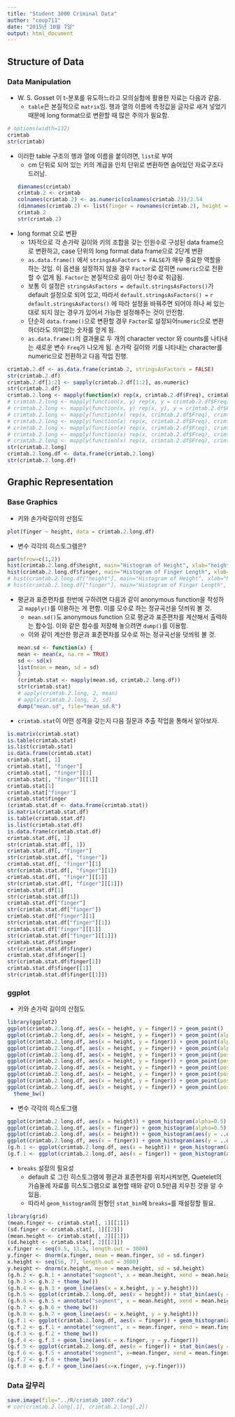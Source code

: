 ```yaml
---
title: "Student 3000 Criminal Data"
author: "coop711"
date: "2015년 10월 7일"
output: html_document
---
```


## Structure of Data


### Data Manipulation

* W. S. Gosset 이 t-분포를 유도하느라고 모의실험에 활용한 자료는 다음과 같음.
    + `table`은 본질적으로 `matrix`임. 행과 열의 이름에 측정값을 글자로 새겨 넣었기 때문에  long format으로 변환할 때 많은 주의가 필요함.

```r
# options(width=132)
crimtab
str(crimtab)
```

* 이러한 table 구조의 행과 열에 이름을 붙이려면, `list`로 부여
    + cm 단위로 되어 있는 키의 계급을 인치 단위로 변환하면 숨어있던 자료구조다 드러남.
```r
dimnames(crimtab)
crimtab.2 <- crimtab
colnames(crimtab.2) <- as.numeric(colnames(crimtab.2))/2.54
(dimnames(crimtab.2) <- list(finger = rownames(crimtab.2), height = colnames(crimtab.2)))
crimtab.2
str(crimtab.2)
```

* long format 으로 변환
    + 1차적으로 각 손가락 길이와 키의 조합을 갖는 인원수로 구성된 data frame으로 변환하고, case 단위의 long format data frame으로 2단계 변환 
    + `as.data.frame()` 에서 `stringsAsFactors = FALSE`가 매우 중요한 역할을 하는 것임. 이 옵션을 설정하지 않을 경우 `Factor`로 잡히면 `numeric`으로 전환할 수 없게 됨. `Factor`는 본질적으로 음이 아닌 정수로 취급됨.
    + 보통 이 설정은 `stringsAsFactors = default.stringsAsFactors()`가 default 설정으로 되어 있고, 따라서 `default.stringsAsFactors() = ` `r default.stringsAsFactors()` 에 따라 설정을 바꿔주면 되어야 하나 써 있는 대로 되지 않는 경우가 있어서 가능한 설정해주는 것이 안전함.
    + 단순히 `data.frame()`으로 변환할 경우 `Factor`로 설정되어`numeric`으로 변환하더라도 의미없는 숫자를 얻게 됨. 
    + `as.data.frame()`의 결과물로 두 개의 character vector 와 counts를 나타내는 새로운 변수 `Freq`가 나오게 됨. 손가락 길이와 키를 나타내는 character를 numeric으로 전환하고 다음 작업 진행.
    
```r
crimtab.2.df <- as.data.frame(crimtab.2, stringsAsFactors = FALSE)
str(crimtab.2.df)
crimtab.2.df[1:2] <- sapply(crimtab.2.df[1:2], as.numeric)
str(crimtab.2.df)
crimtab.2.long <- mapply(function(x) rep(x, crimtab.2.df$Freq), crimtab.2.df[c("finger", "height")])
# crimtab.2.long <- mapply(function(x, y) rep(x, y = crimtab.2.df$Freq), crimtab.2.df[c("finger", "height")])
# crimtab.2.long <- mapply(function(x, y) rep(x, y), y = crimtab.2.df$Freq, crimtab.2.df[c("finger", "height")])
# crimtab.2.long <- mapply(function(x) rep(x, crimtab.2.df$Freq), crimtab.2.df[, c("finger", "height")])
# crimtab.2.long <- mapply(function(x) rep(x, crimtab.2.df$Freq), crimtab.2.df[1:2])
# crimtab.2.long <- mapply(function(x) rep(x, crimtab.2.df$Freq), crimtab.2.df[, 1:2])
# crimtab.2.long <- mapply(function(x) rep(x, crimtab.2.df$Freq), crimtab.2.df[, 2])
# crimtab.2.long <- mapply(function(x) rep(x, crimtab.2.df$Freq), crimtab.2.df$height)
str(crimtab.2.long)
crimtab.2.long.df <- data.frame(crimtab.2.long)
str(crimtab.2.long.df)
```

## Graphic Representation

### Base Graphics

* 키와 손가락길이의 산점도 

```r
plot(finger ~ height, data = crimtab.2.long.df)
```

* 변수 각각의 히스토그램은?

```r
par(mfrow=c(1,2))
hist(crimtab.2.long.df$height, main="Histogram of Height", xlab="height(inches)")
hist(crimtab.2.long.df$finger, main="Histogram of Finger Length", xlab= "finger length(cm)")
# hist(crimtab.2.long.df["height"], main="Histogram of Height", xlab="height(inches)")
# hist(crimtab.2.long.df["finger"], main="Histogram of Finger Length", xlab= "finger length(cm)")
```

* 평균과 표준편차를 한번에 구하려면 다음과 같이 anonymous function을 작성하고 `mapply()`를 이용하는 게 편함. 이를 모수로 하는 정규곡선을 덧씌워 볼 것.
    + `mean.sd()`도 anonymous function 으로 평균과 표준편차를 계산해서 출력하는 함수임. 이와 같은 함수를 저장해 놓으려면 `dump()`를 이용함.
    + 이와 같이 계산한 평균과 표준편차를 모수로 하는 정규곡선을 덧씌워 볼 것.
```r
mean.sd <- function(x) {
  mean <- mean(x, na.rm = TRUE)
  sd <- sd(x)
  list(mean = mean, sd = sd)
}
(crimtab.stat <- mapply(mean.sd, crimtab.2.long.df))
str(crimtab.stat)
# apply(crimtab.2.long, 2, mean)
# apply(crimtab.2.long, 2, sd)
dump("mean.sd", file="mean_sd.R")
```

* `crimtab.stat`이 어떤 성격을 갖는지 다음 질문과 추출 작업을 통해서 알아보자.

```r
is.matrix(crimtab.stat)
is.table(crimtab.stat)
is.list(crimtab.stat)
is.data.frame(crimtab.stat)
crimtab.stat[, 1]
crimtab.stat[, "finger"]
crimtab.stat[, "finger"][1]
crimtab.stat[, "finger"][[1]]
crimtab.stat[1]
crimtab.stat["finger"]
crimtab.stat$finger
(crimtab.stat.df <- data.frame(crimtab.stat))
is.matrix(crimtab.stat.df)
is.table(crimtab.stat.df)
is.list(crimtab.stat.df)
is.data.frame(crimtab.stat.df)
crimtab.stat.df[, 1]
str(crimtab.stat.df[, 1])
crimtab.stat.df[, "finger"]
str(crimtab.stat.df[, "finger"])
crimtab.stat.df[, "finger"][1]
str(crimtab.stat.df[, "finger"][1])
crimtab.stat.df[, "finger"][[1]]
str(crimtab.stat.df[, "finger"][[1]])
crimtab.stat.df[1]
str(crimtab.stat.df[1])
crimtab.stat.df["finger"]
str(crimtab.stat.df["finger"])
crimtab.stat.df["finger"][1]
str(crimtab.stat.df["finger"][1])
crimtab.stat.df["finger"][[1]]
str(crimtab.stat.df["finger"][[1]])
crimtab.stat.df$finger
str(crimtab.stat.df$finger)
crimtab.stat.df$finger[1]
str(crimtab.stat.df$finger[1])
crimtab.stat.df$finger[[1]]
str(crimtab.stat.df$finger[[1]])
```

### ggplot

* 키와 손가락 길이의 산점도  

```r
library(ggplot2)
ggplot(crimtab.2.long.df, aes(x = height, y = finger)) + geom_point()
ggplot(crimtab.2.long.df, aes(x = height, y = finger)) + geom_point(alpha = 0.9)
ggplot(crimtab.2.long.df, aes(x = height, y = finger)) + geom_point(alpha = 0.5)
ggplot(crimtab.2.long.df, aes(x = height, y = finger)) + geom_point(alpha = 0.1)
ggplot(crimtab.2.long.df, aes(x = height, y = finger)) + geom_point(position = "jitter")
ggplot(crimtab.2.long.df, aes(x = height, y = finger)) + geom_point(position = "jitter", size = 0.7)
ggplot(crimtab.2.long.df, aes(x = height, y = finger)) + geom_point(position = position_jitter(), size = 0.7)
ggplot(crimtab.2.long.df, aes(x = height, y = finger)) + geom_point(position = position_jitter(width = 1, height = 0), size = 0.7)
ggplot(crimtab.2.long.df, aes(x = height, y = finger)) + geom_point(position = position_jitter(width = 1, height = 0.1), size = 0.7)
ggplot(crimtab.2.long.df, aes(x = height, y = finger)) + geom_point(position = position_jitter(width = 1, height = 0.1), size = 0.7) +
  theme_bw()
```

* 변수 각각의 히스토그램

```r
ggplot(crimtab.2.long.df, aes(x = height)) + geom_histogram(alpha=0.5)
ggplot(crimtab.2.long.df, aes(x = finger)) + geom_histogram(alpha=0.5)
ggplot(crimtab.2.long.df, aes(x = height)) + geom_histogram(aes(y = ..density..), binwidth=1, alpha=0.5)
ggplot(crimtab.2.long.df, aes(x = finger)) + geom_histogram(aes(y = ..density..), binwidth=0.1, alpha=0.5)
(g.h.1 <- ggplot(crimtab.2.long.df, aes(x = height)) + geom_histogram(aes(y = ..density..), binwidth = 1, fill = "white", colour = "black"))
(g.f.1 <- ggplot(crimtab.2.long.df, aes(x = finger)) + geom_histogram(aes(y = ..density..), binwidth = 0.2, fill = "white", colour = "black"))
```

* `breaks` 설정의 필요성
    + default 로 그린 히스토그램에 평균과 표준편차를 위치시켜보면, Quetelet의 가슴둘레 자료를 히스토그램으로 표현할 때와 같이 0.5만큼 치우친 것을 알 수 있음.
    + 따라서 `geom_histogram`의 원형인 `stat_bin`에 `breaks=`를 재설정할 필요.
    
```r
library(grid)
(mean.finger <- crimtab.stat[, 1][[1]])
(sd.finger <- crimtab.stat[, 1][[2]])
(mean.height <- crimtab.stat[, 2][[1]])
(sd.height <- crimtab.stat[, 2][[2]])
x.finger <- seq(9.5, 13.5, length.out = 3000)
y.finger <- dnorm(x.finger, mean = mean.finger, sd = sd.finger)
x.height <- seq(56, 77, length.out = 3000)
y.height <- dnorm(x.height, mean = mean.height, sd = sd.height)
(g.h.2 <- g.h.1 + annotate("segment", x = mean.height, xend = mean.height, y= -0.02, yend = 0, arrow = arrow(length=unit(0.3, "cm"))))
(g.h.3 <- g.h.2 + theme_bw())
(g.h.4 <- g.h.3 + geom_line(aes(x = x.height, y = y.height)))
(g.h.5 <- ggplot(crimtab.2.long.df, aes(x = height)) + stat_bin(aes(y = ..density..), binwidth = 1, breaks = 55.5:77.5, fill = "white", colour="black"))
(g.h.6 <- g.h.5 + annotate("segment", x = mean.height, xend = mean.height, y= -0.02, yend = 0, arrow = arrow(length = unit(0.3, "cm"))))
(g.h.7 <- g.h.6 + theme_bw())
(g.h.8 <- g.h.7 + geom_line(aes(x = x.height, y = y.height)))
(g.f.1 <- ggplot(crimtab.2.long.df, aes(x = finger)) + geom_histogram(aes(y = ..density..), binwidth = 0.2, fill = "white", colour = "black"))
(g.f.2 <- g.f.1 + annotate("segment", x = mean.finger, xend = mean.finger, y= -0.1, yend = 0, arrow = arrow(length = unit(0.3, "cm"))))
(g.f.3 <- g.f.2 + theme_bw())
(g.f.4 <- g.f.3 + geom_line(aes(x = x.finger, y = y.finger)))
(g.f.5 <- ggplot(crimtab.2.long.df, aes(x = finger)) + stat_bin(aes(y = ..density..), breaks = seq(9.45, 13.55, by=0.2), fill = "white", colour="black"))
(g.f.6 <- g.f.5 + annotate("segment", x=mean.finger, xend = mean.finger, y=-0.1, yend=0, arrow=arrow(length=unit(0.3, "cm"))))
(g.f.7 <- g.f.6 + theme_bw())
(g.f.8 <- g.f.7 + geom_line(aes(x=x.finger, y=y.finger)))
```

### Data 갈무리

```r
save.image(file="../R/crimtab_1007.rda")
# cor(crimtab.2.long[,1], crimtab.2.long[,2])
```